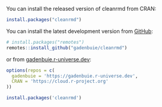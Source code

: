 You can install the released version of cleanrmd from CRAN:

``` r
install.packages("cleanrmd")
```

You can install the latest development version from [GitHub](https://github.com/gadenbuie/cleanrmd/):

``` r
# install.packages("remotes")
remotes::install_github("gadenbuie/cleanrmd")
```

or from [gadenbuie.r-universe.dev](https://gadenbuie.r-universe.dev/):

``` r
options(repos = c(
  gadenbuie = 'https://gadenbuie.r-universe.dev',
  CRAN = 'https://cloud.r-project.org'
))

install.packages('cleanrmd')
```

